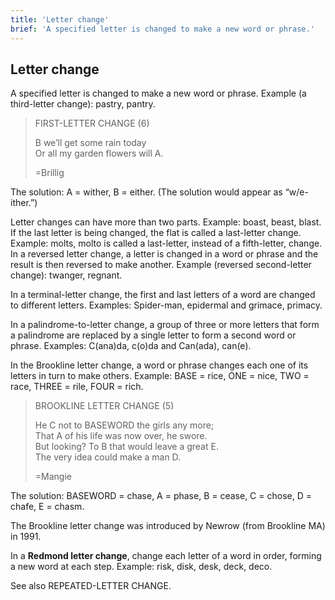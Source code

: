 ```yaml
---
title: 'Letter change'
brief: 'A specified letter is changed to make a new word or phrase.'
---
```


## Letter change

A specified letter is changed to make a new word or phrase. Example (a third-letter change): pastry, pantry.

> FIRST-LETTER CHANGE (6)
>
> B we’ll get some rain today<br/>
> Or all my garden flowers will A.
>
> =Brillig

The solution: A = wither, B = either. (The solution would appear as “w/e-ither.”)

Letter changes can have more than two parts. Example: boast, beast, blast. If the last letter is being changed, the flat is called a last-letter change. Example: molts, molto is called a last-letter, instead of a fifth-letter, change. In a reversed letter change, a letter is changed in a word or phrase and the result is then reversed to make another. Example (reversed second-letter change): twanger, regnant.

In a terminal-letter change, the first and last letters of a word are changed to different letters. Examples: Spider-man, epidermal and grimace, primacy.

In a palindrome-to-letter change, a group of three or more letters that form a palindrome are replaced by a single letter to form a second word or phrase. Examples: C(ana)da, c(o)da and Can(ada), can(e).

In the Brookline letter change, a word or phrase changes each one of its letters in turn to make others. Example: BASE = rice, ONE = nice, TWO = race, THREE = rile, FOUR = rich.

> BROOKLINE LETTER CHANGE (5)
>
> He C not to BASEWORD the girls any more;<br/>
> That A of his life was now over, he swore.<br/>
> But looking? To B that would leave a great E.<br/>
> The very idea could make a man D.
>
> =Mangie

The solution: BASEWORD = chase, A = phase, B = cease, C = chose, D = chafe, E =
chasm.

The Brookline letter change was introduced by Newrow (from Brookline MA) in 1991.

In a **Redmond letter change**, change each letter of a word in order, forming a new word at each step. Example: risk, disk, desk, deck, deco.

See also REPEATED-LETTER CHANGE.